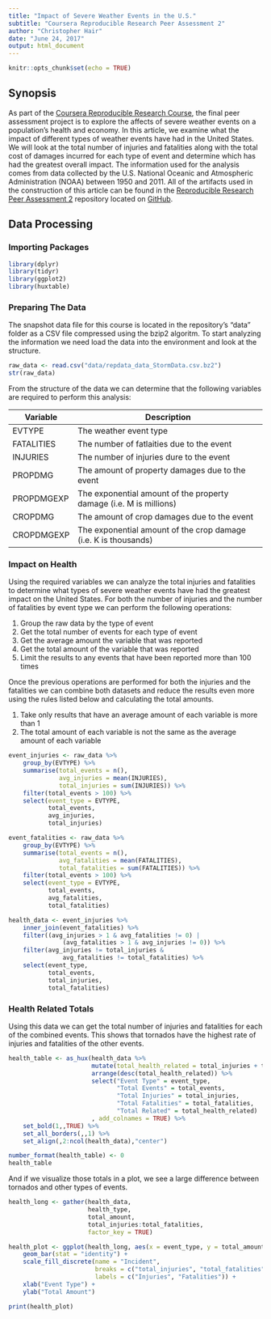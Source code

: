 ```yaml
---
title: "Impact of Severe Weather Events in the U.S."
subtitle: "Coursera Reproducible Research Peer Assessment 2"
author: "Christopher Hair"
date: "June 24, 2017"
output: html_document
---
```


```r
knitr::opts_chunk$set(echo = TRUE)
```

## Synopsis
As part of the [Coursera Reproducible Research Course](https://www.coursera.org/learn/reproducible-research), the final peer assessment project is to explore the affects of severe weather events on a population's health and economy. In this article, we examine what the impact of different types of weather events have had in the United States. We will look at the total number of injuries and fatalities along with the total cost of damages incurred for each type of event and determine which has had the greatest overall impact. The information used for the analysis comes from data collected by the U.S. National Oceanic and Atmospheric Administration (NOAA) between 1950 and 2011. All of the artifacts used in the construction of this article can be found in the [Reproducible Research Peer Assessment 2](https://github.com/Mystikweb/RepData_PeerAssessment2) repository located on [GitHub](https://github.com).

## Data Processing
### Importing Packages
```r
library(dplyr)
library(tidyr)
library(ggplot2)
library(huxtable)
```
### Preparing The Data
The snapshot data file for this course is located in the repository's "data" folder as a CSV file compressed using the bzip2 algoritm. To start analyzing the information we need load the data into the environment and look at the structure.
```r
raw_data <- read.csv("data/repdata_data_StormData.csv.bz2")
str(raw_data)
```
From the structure of the data we can determine that the following variables are required to perform this analysis:

Variable    | Description
------------|--------------------------------------------------------------------
EVTYPE      | The weather event type
FATALITIES  | The number of fatlaities due to the event
INJURIES    | The number of injuries dure to the event
PROPDMG     | The amount of property damages due to the event
PROPDMGEXP  | The exponential amount of the property damage (i.e. M is millions)
CROPDMG     | The amount of crop damages due to the event
CROPDMGEXP  | The exponential amount of the crop damage (i.e. K is thousands)


### Impact on Health
Using the required variables we can analyze the total injuries and fatalities to determine what types of severe weather events have had the greatest impact on the United States. For both the number of injuries and the number of fatalities by event type we can perform the following operations:

1. Group the raw data by the type of event
2. Get the total number of events for each type of event
3. Get the average amount the variable that was reported
4. Get the total amount of the variable that was reported
5. Limit the results to any events that have been reported more than 100 times

Once the previous operations are performed for both the injuries and the fatalities we can combine both datasets and reduce the results even more using the rules listed below and calculating the total amounts.

1. Take only results that have an average amount of each variable is more than 1
2. The total amount of each variable is not the same as the average amount of each variable

```r
event_injuries <- raw_data %>%
    group_by(EVTYPE) %>%
    summarise(total_events = n(),
              avg_injuries = mean(INJURIES),
              total_injuries = sum(INJURIES)) %>%
    filter(total_events > 100) %>%
    select(event_type = EVTYPE, 
           total_events, 
           avg_injuries, 
           total_injuries)

event_fatalities <- raw_data %>%
    group_by(EVTYPE) %>%
    summarise(total_events = n(),
              avg_fatalities = mean(FATALITIES),
              total_fatalities = sum(FATALITIES)) %>%
    filter(total_events > 100) %>%
    select(event_type = EVTYPE, 
           total_events, 
           avg_fatalities, 
           total_fatalities)

health_data <- event_injuries %>%
    inner_join(event_fatalities) %>%
    filter((avg_injuries > 1 & avg_fatalities != 0) | 
               (avg_fatalities > 1 & avg_injuries != 0)) %>%
    filter(avg_injuries != total_injuries & 
               avg_fatalities != total_fatalities) %>%
    select(event_type, 
           total_events, 
           total_injuries, 
           total_fatalities)
```

### Health Related Totals
Using this data we can get the total number of injuries and fatalities for each of the combined events. This shows that tornados have the highest rate of injuries and fatalities of the other events.
```r
health_table <- as_hux(health_data %>% 
                       mutate(total_health_related = total_injuries + total_fatalities) %>%
                       arrange(desc(total_health_related)) %>%
                       select("Event Type" = event_type, 
                              "Total Events" = total_events, 
                              "Total Injuries" = total_injuries, 
                              "Total Fatalities" = total_fatalities, 
                              "Total Related" = total_health_related)
                       , add_colnames = TRUE) %>%
    set_bold(1,,TRUE) %>%
    set_all_borders(,,1) %>%
	set_align(,2:ncol(health_data),"center")

number_format(health_table) <- 0
health_table
```
And if we visualize those totals in a plot, we see a large difference between tornados and other types of events.
```r
health_long <- gather(health_data, 
                      health_type, 
                      total_amount, 
                      total_injuries:total_fatalities, 
                      factor_key = TRUE)

health_plot <- ggplot(health_long, aes(x = event_type, y = total_amount, fill=health_type)) +
    geom_bar(stat = "identity") +
    scale_fill_discrete(name = "Incident",
                        breaks = c("total_injuries", "total_fatalities"),
                        labels = c("Injuries", "Fatalities")) +
    xlab("Event Type") +
    ylab("Total Amount")

print(health_plot)
```
